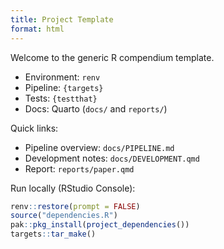 ```yaml
---
title: Project Template
format: html
---
```


Welcome to the generic R compendium template.

- Environment: `renv`
- Pipeline: `{targets}`
- Tests: `{testthat}`
- Docs: Quarto (`docs/` and `reports/`)

Quick links:

- Pipeline overview: `docs/PIPELINE.md`
- Development notes: `docs/DEVELOPMENT.qmd`
- Report: `reports/paper.qmd`

Run locally (RStudio Console):

```r
renv::restore(prompt = FALSE)
source("dependencies.R")
pak::pkg_install(project_dependencies())
targets::tar_make()
```

